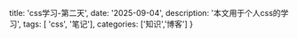   title: 'css学习-第二天',
  date: '2025-09-04',
  description: '本文用于个人css的学习',
  tags: [ 'css', '笔记'],
  categories: ['知识','博客']
}